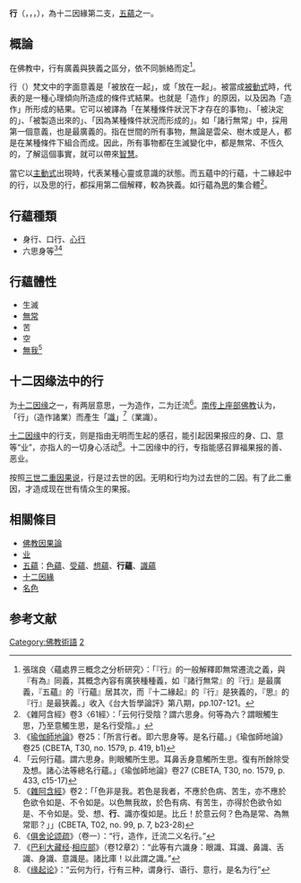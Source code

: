 {{otheruses|行 (佛教)}}
{{Otheruses|行|other=同名或類似名的其它條目描述}}
{{佛教}}
{{Nidanas|float=right}}

'''行'''（{{lang-pi|सङ्खार}}，{{IAST|Saṅkhāra}}，{{lang-sa|संस्कार}}，{{IAST|saṃskāra}}），為十二因緣第二支，[[五蘊|五蘊]]之一。

==概論==
在佛教中，行有廣義與狹義之區分，依不同脈絡而定<ref>張瑞良〈蘊處界三概念之分析研究〉：「『行』的一般解釋即無常遷流之義，與『有為』同義，其概念內容有廣狹種種義，如『諸行無常』的『行』是最廣義，『五蘊』的『行蘊』居其次，而『十二緣起』的『行』是狹義的，『思』的『行』是最狹義。」收入《台大哲學論評》第八期，pp.107-121。</ref>。

行（{{lang-pi|Saṅkhāra}}）梵文中的字面意義是「被放在一起」，或「放在一起」。被當成[[被動式|被動式]]時，代表的是一種心理傾向所造成的條件式結果。也就是「造作」的原因，以及因為「造作」所形成的結果。它可以被譯為「在某種條件狀況下才存在的事物」、「被決定的」、「被製造出來的」、「因為某種條件狀況而形成的」。如「諸行無常」中，採用第一個意義，也是最廣義的。指在世間的所有事物，無論是雲朵、樹木或是人，都是在某種條件下組合而成。因此，所有事物都在生滅變化中，都是無常、不恆久的，了解這個事實，就可以帶來[[智慧|智慧]]。

當它以[[主動式|主動式]]出現時，代表某種心靈或意識的狀態。而五蘊中的行蘊，十二緣起中的行，以及思的行，都採用第二個解釋，較為狹義。如行蘊為[[思_(佛教)|思]]的集合體<ref>《雜阿含經》卷3〈61經〉：「云何行受陰？謂六思身。何等為六？謂眼觸生思，乃至意觸生思，是名行受陰。」</ref>。

==行蘊種類==
* 身行、口行、[[心行|心行]]
* 六思身等<ref>《[[瑜伽師地論|瑜伽師地論]]》卷25：「所言行者。即六思身等。是名行蘊。」《瑜伽師地論》卷25 (CBETA, T30, no. 1579, p. 419, b1)</ref><ref>「云何行蘊。謂六思身。則眼觸所生思。耳鼻舌身意觸所生思。復有所餘除受及想。諸心法等總名行蘊。」《瑜伽師地論》卷27 (CBETA, T30, no. 1579, p. 433, c15-17)</ref>

==行蘊體性==
* 生滅
* [[無常|無常]]
* 苦
* 空
* [[無我|無我]]<ref>《[[雜阿含經|雜阿含經]]》卷2：「「色非是我。若色是我者，不應於色病、苦生，亦不應於色欲令如是、不令如是。以色無我故，於色有病、有苦生，亦得於色欲令如是、不令如是。受、想、'''行'''、識亦復如是。比丘！於意云何？色為是常、為無常耶？」」(CBETA, T02, no. 99, p. 7, b23-28) </ref>

== 十二因缘法中的行 ==
为[[十二因缘|十二因缘]]之一，有两层意思，一为造作，二为迁流<ref>《[[俱舍论颂疏|俱舍论颂疏]]》（卷一）：“行，造作，迁流二义名行。”</ref>。[[南传上座部佛教|南传上座部佛教]]认为，「行」（造作諸業）而產生「[[識|識]]」<ref>《[[巴利大藏经|巴利大藏经]]·[[相应部|相应部]]》（卷12章2）：“此等有六識身：眼識、耳識、鼻識、舌識、身識、意識是。諸比庫！以此謂之識。”</ref>（業識）。

[[十二因缘|十二因缘]]中的行支，则是指由无明而生起的感召，能引起因果报应的身、口、意等“业”，亦指人的一切身心活动<ref>《[[缘起论|缘起论]]》：“云何为行，行有三种，谓身行、语行、意行，是名为行”</ref>。十二因缘中的行，专指能感召罪福果报的善、恶业。

按照[[佛教因果论|三世二重因果说]]，行是过去世的因。无明和行均为过去世的二因。有了此二重因，才造成现在世有情众生的果报。

== 相關條目 ==
* [[佛教因果論|佛教因果論]]
* [[业|业]]
*[[五蘊|五蘊]]：[[色蘊|色蘊]]、[[受蘊|受蘊]]、[[想蘊|想蘊]]、'''行蘊'''、[[識蘊|識蘊]]
*[[十二因緣|十二因緣]]
*[[名色|名色]]

== 参考文献 ==
<div class="references-small">
<references></references>
</div>

{{start box}}
{{succession box|
  before=[[無明|無明]] |
  title=[[十二因緣|十二因緣]] |
  years='''行'''|
  after=[[識|識]]|
}}
{{end box}}

[[Category:佛教術語|Category:佛教術語]]
[[Category:十二因缘|2]]